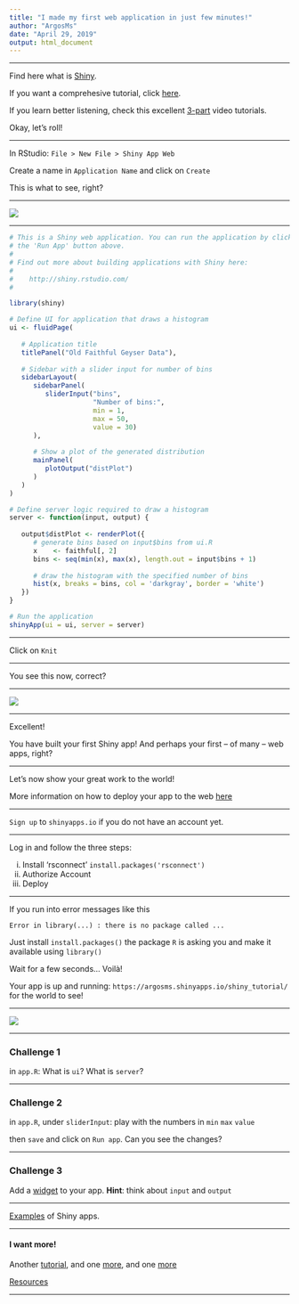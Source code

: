 ```yaml
---
title: "I made my first web application in just few minutes!"
author: "ArgosMs"
date: "April 29, 2019"
output: html_document
---
```


***

Find here what is [Shiny](https://www.rstudio.com/products/shiny-2/).

If you want a comprehesive tutorial, click [here](https://shiny.rstudio.com/tutorial/written-tutorial/lesson1/).

If you learn better listening, check this excellent [3-part](https://shiny.rstudio.com/tutorial/) video tutorials.

Okay, let's roll!

***

In RStudio: `File > New File > Shiny App Web`

Create a name in `Application Name` and click on `Create`

This is what to see, right?

***

![](C:/Users/NewUser/Documents/Shiny_Tutorial/Shiny_Tutorial_image_0.png)

***

```r
# This is a Shiny web application. You can run the application by clicking
# the 'Run App' button above.
#
# Find out more about building applications with Shiny here:
#
#    http://shiny.rstudio.com/
#

library(shiny)

# Define UI for application that draws a histogram
ui <- fluidPage(
   
   # Application title
   titlePanel("Old Faithful Geyser Data"),
   
   # Sidebar with a slider input for number of bins 
   sidebarLayout(
      sidebarPanel(
         sliderInput("bins",
                     "Number of bins:",
                     min = 1,
                     max = 50,
                     value = 30)
      ),
      
      # Show a plot of the generated distribution
      mainPanel(
         plotOutput("distPlot")
      )
   )
)

# Define server logic required to draw a histogram
server <- function(input, output) {
   
   output$distPlot <- renderPlot({
      # generate bins based on input$bins from ui.R
      x    <- faithful[, 2] 
      bins <- seq(min(x), max(x), length.out = input$bins + 1)
      
      # draw the histogram with the specified number of bins
      hist(x, breaks = bins, col = 'darkgray', border = 'white')
   })
}

# Run the application 
shinyApp(ui = ui, server = server)
```

***

Click on `Knit`

***

You see this now, correct?

***

![](C:/Users/NewUser/Documents/Shiny_Tutorial/Shiny_Tutorial_image_1.png)

***

Excellent! 

You have built your first Shiny app! And perhaps your first -- of many -- web apps, right?

***

Let's now show your great work to the world! 

More information on how to deploy your app to the web [here](https://shiny.rstudio.com/deploy/)

***

`Sign up` to `shinyapps.io` if you do not have an account yet.

***

Log in and follow the three steps:

i) Install 'rsconnect' `install.packages('rsconnect')`
ii) Authorize Account
iii) Deploy

***

If you run into error messages like this

`Error in library(...) : there is no package called ...`

Just install `install.packages()` the package `R` is asking you 
and make it available using `library()`

Wait for a few seconds... Voilà!

Your app is up and running: `https://argosms.shinyapps.io/shiny_tutorial/` for the world to see!

***

![](C:/Users/NewUser/Documents/Shiny_Tutorial/Shiny_Tutorial_image_2.png)

***

### Challenge 1

in `app.R`: What is `ui`? What is `server`?

***

### Challenge 2

in `app.R`, under `sliderInput`: play with the numbers in `min` `max` `value`

then `save` and click on `Run app`. Can you see the changes?

***

### Challenge 3

Add a [widget](https://shiny.rstudio.com/gallery/widget-gallery.html) to your app.
**Hint**: think about `input` and `output`

***

[Examples](https://www.showmeshiny.com/) of Shiny apps.

***

#### I want more!

Another [tutorial](https://deanattali.com/blog/building-shiny-apps-tutorial/), and one [more](https://www.listendata.com/2018/02/shiny-tutorial-r.html), and one [more](http://zevross.com/blog/2016/04/19/r-powered-web-applications-with-shiny-a-tutorial-and-cheat-sheet-with-40-example-apps/)

[Resources](https://bookdown.org/weicheng/shinyTutorial/resources.html)

***









